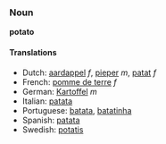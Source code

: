 ===Noun===
'''potato'''

====Translations====
*Dutch: [[aardappel]] ''f'', [[pieper]] ''m'', [[patat]] ''f''
*French: [[pomme de terre]] ''f''
*German: [[Kartoffel]] ''m''
*Italian: [[patata]]
*Portuguese: [[batata]], [[batatinha]]
*Spanish: [[patata]]
*Swedish: [[potatis]]
